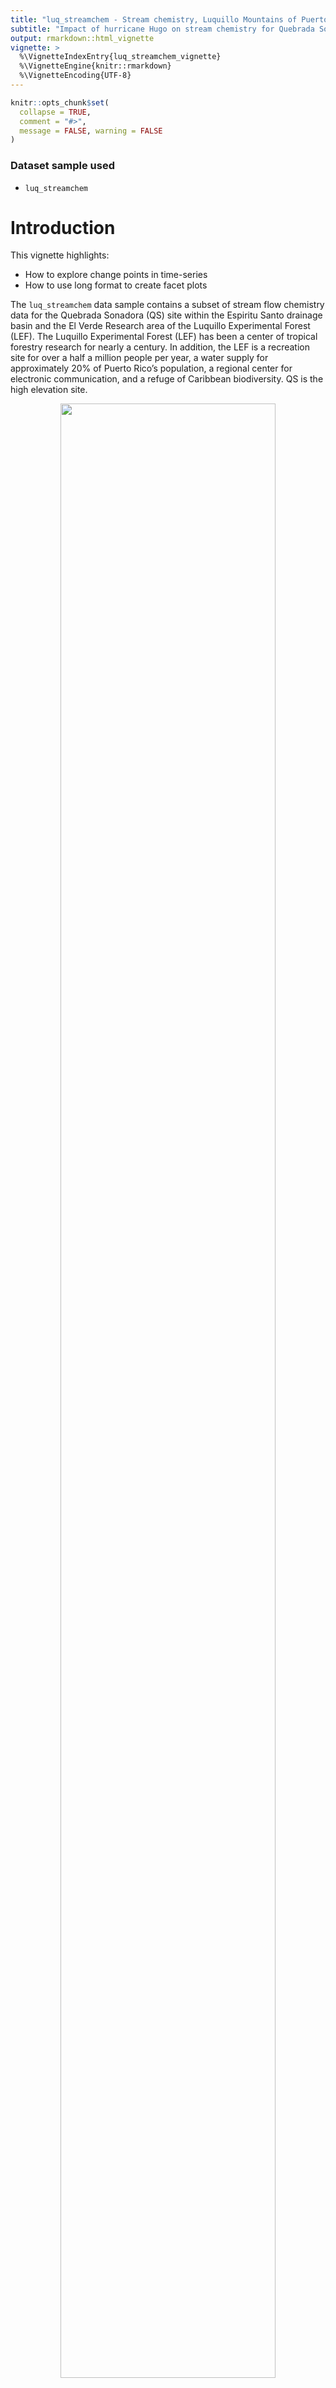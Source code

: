 ```yaml
---
title: "luq_streamchem - Stream chemistry, Luquillo Mountains of Puerto Rico (LUQ)"
subtitle: "Impact of hurricane Hugo on stream chemistry for Quebrada Sonadora site"
output: rmarkdown::html_vignette
vignette: >
  %\VignetteIndexEntry{luq_streamchem_vignette}
  %\VignetteEngine{knitr::rmarkdown}
  %\VignetteEncoding{UTF-8}
---
```


```r
knitr::opts_chunk$set(
  collapse = TRUE,
  comment = "#>",
  message = FALSE, warning = FALSE
)

```

### Dataset sample used

- `luq_streamchem`



# Introduction

This vignette highlights:

- How to explore change points in time-series
- How to use long format to create facet plots


The `luq_streamchem` data sample contains a subset of stream flow chemistry data for the Quebrada Sonadora (QS) site within the Espiritu Santo drainage basin and the El Verde Research area of the Luquillo Experimental Forest (LEF). The Luquillo Experimental Forest (LEF) has been a center of tropical forestry research for nearly a century. In addition, the LEF is a recreation site for over a half a million people per year, a water supply for approximately 20% of Puerto Rico’s population, a regional center for electronic communication, and a refuge of Caribbean biodiversity. QS is the high elevation site.

<figure style="text-align:center;">
  <img src="../man/figures/luq_streamchem_img.jpeg" width=90% style="display:block; margin-left: auto; margin-right: auto;">
  <figcaption>Credit: Luquillo LTER. CC BY-SA 4.0</figcaption>
</figure>

<br>


# Exploring the time-series

```r
library(lterdatasampler)
library(tidyverse)
```

## Ice Cover Duration Data


```r
glimpse(luq_streamchem)
```


## Plotting one chemical

Let's start with looking at the time-series of potassium

```r
ggplot(data=luq_streamchem, aes(x=sample_date, y=k)) +
  geom_line(color="#69b3a2") + 
  xlab("") +
  theme_bw() +
  theme(axis.text.x=element_text(angle=60, hjust=1)) +
  labs(title = "Potassium [mg/L]") 
```

Wow there is definitely something going on at the end of 1989!

## Plotting all water quality indicators

We are not sure if all the chemicals and water quality indicators have been monitored over the same time period, or if their value will also show strong variations at the end of 1989. To explore this we will transform our data frame into long format so we can use `ggplot2::facet_wrap()` to quickly plot all observed stream chemistry variables at once. Note we are using the `scales = free` option since the concentrations (and units) vary greatly among the different variables.

```r
# Switching to long format
luq_streamchem_long <- luq_streamchem %>% 
  pivot_longer(cols = -c(sample_id, sample_date), names_to = "chem_param") 

ggplot(luq_streamchem_long, aes(sample_date, value)) + 
  geom_line(color="#69b3a2") + 
  facet_wrap(vars(chem_param), scales = "free")

```

It seems that other chemicals are also showing a jump around the end of 1989. Actually those jumps are due to Hurricane Hugo which made landfall in Puerto Rico at the beginning of September 1989. In its aftermath, average stream water exports of potassium, nitrate and ammonium increased in the year after the landfall by 119, 182 and 102% respectively compared to the other years of record.

# Detecting change points in a time-series

Let's first confirm that the timing of the jump in the time-series corresponds to Hurricane Hugo by adding a vertical line at the date of hurricane landfall.

```r
ggplot(luq_streamchem, aes(x=sample_date, y=k)) +
  geom_line(color="#69b3a2") + 
  geom_vline(xintercept = as.Date("1989-09-18"), 
             linetype = "dashed") +
  xlab("") +
  theme_bw() +
  theme(axis.text.x=element_text(angle=60, hjust=1)) +
  labs(title = "Potassium [mg/L]") 

```

Now we can use `changepoint` to try to automatically detect the change points in the time series.

## Changes in mean potassium concentration

Let's try to detect change in mean using the `PELT` algorithm:

```r
library(changepoint)

k_ts <- luq_streamchem %>% 
  select(k) %>% 
  drop_na() # Drop rows with missing values

ansmean <- cpt.mean(k_ts$k)
plot(ansmean,cpt.col='red')

```

I does not seem that the algorithm can detect well the change in potassium mean.

## Changes in variance of potassium concentration

```r
ansvar <- cpt.var(k_ts$k)
plot(ansvar,cpt.col='blue')
```

It seems the signal in variance changes is more useful to discern the change points in the time-series. Let's have a look at the model:

```r
ansvar
```

See the references below to learn more about hurricane impact on stream chemistry, and to explore various algorithms to detect change point in a time-series!


## References

Schaefer, D., McDowell, W., Scatena, F., & Asbury, C. (2000). Effects of hurricane disturbance on stream water concentrations and fluxes in eight tropical forest watersheds of the Luquillo Experimental Forest, Puerto Rico. Journal of Tropical Ecology, 16(2), 189-207. [doi:10.1017/S0266467400001358](https://doi.org/10.1017/S0266467400001358)

McDowell, W. 2021. Chemistry of stream water from the Luquillo Mountains ver 4923056.
Environmental Data Initiative. https://doi.org/10.6073/pasta/0a09f5aa2e6f11451553c92b102279a6 (Accessed 2022-03-10)

Time Series Analysis tutorial and change point detection, https://www.economodel.com/time-series-analysis


# How we processed the raw data

`r knitr::spin_child(here::here("data-raw","luq_streamchem_data.R"))`
